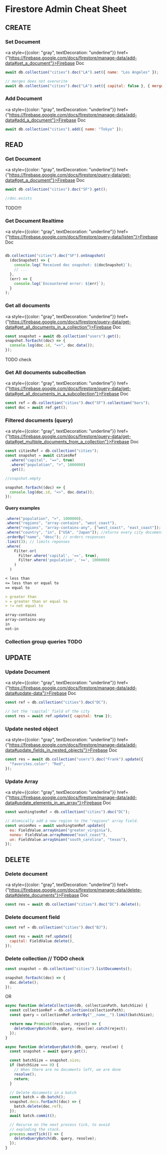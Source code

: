 # Firestore Admin Cheat Sheet

## CREATE

### Set Document
<a style={{color: "gray", textDecoration: "underline"}} href={"https://firebase.google.com/docs/firestore/manage-data/add-data#set_a_document"}>Firebase Doc</a>


```js copy
await db.collection("cities").doc("LA").set({ name: "Los Angeles" });

// merges does not overwrite
await db.collection("cities").doc("LA").set({ capital: false }, { merge: true });
```

### Add Document
<a style={{color: "gray", textDecoration: "underline"}} href={"https://firebase.google.com/docs/firestore/manage-data/add-data#add_a_document"}>Firebase Doc</a>


```js copy
await db.collection("cities").add({ name: "Tokyo" });
```

## READ

### Get Document
<a style={{color: "gray", textDecoration: "underline"}} href={"https://firebase.google.com/docs/firestore/query-data/get-data#get_a_document"}>Firebase Doc</a>


```js copy
await db.collection("cities").doc("SF").get();

//doc.exists
```
 TODO!!! 
### Get Document Realtime
<a style={{color: "gray", textDecoration: "underline"}} href={"https://firebase.google.com/docs/firestore/query-data/listen"}>Firebase Doc</a>


```js copy

db.collection("cities").doc("SF").onSnapshot(
  (docSnapshot) => {
    console.log(`Received doc snapshot: ${docSnapshot}`);
    // ...
  },
  (err) => {
    console.log(`Encountered error: ${err}`);
  }
);
```

### Get all documents 
<a style={{color: "gray", textDecoration: "underline"}} href={"https://firebase.google.com/docs/firestore/query-data/get-data#get_all_documents_in_a_collection"}>Firebase Doc</a>


```js copy
const snapshot = await db.collection("users").get();
snapshot.forEach((doc) => {
  console.log(doc.id, "=>", doc.data());
});
```
TODO check 
### Get All documents subcollection
<a style={{color: "gray", textDecoration: "underline"}} href={"https://firebase.google.com/docs/firestore/query-data/get-data#get_all_documents_in_a_subcollection"}>Firebase Doc</a>


```js copy
const ref = db.collection("cities").doc("SF").collection("bars");
const doc = await ref.get();
```

### Filtered documents (query)
<a style={{color: "gray", textDecoration: "underline"}} href={"https://firebase.google.com/docs/firestore/query-data/get-data#get_multiple_documents_from_a_collection"}>Firebase Doc</a>


```js copy
const citiesRef = db.collection("cities");
const snapshot = await citiesRef
  .where("capital", "==", true)
  .where("population", ">", 1000000)
  .get();

//snapshot.empty

snapshot.forEach((doc) => {
  console.log(doc.id, "=>", doc.data());
});
```

#### Query examples

```js copy
.where("population", ">", 1000000),
.where("regions", "array-contains", "west_coast"),
.where("regions", "array-contains-any", ["west_coast", "east_coast"]); // returns every city document where the regions field is an array that contains west_coast or east_coast
.where("country", "in", ["USA", "Japan"]); //eturns every city document where the country field is set to USA or Japan
.orderBy("name", "desc"); // orders responses
.limit(3); // limits reponses
.where(
    Filter.or(
      Filter.where('capital', '==', true),
      Filter.where('population', '>=', 1000000)
    )
  )
```

```md
< less than
<= less than or equal to
== equal to

> greater than
> = greater than or equal to
> != not equal to

array-contains
array-contains-any
in
not-in
```

### Collection group queries TODO

## UPDATE

### Update Document
<a style={{color: "gray", textDecoration: "underline"}} href={"https://firebase.google.com/docs/firestore/manage-data/add-data#update-data"}>Firebase Doc</a>


```js copy
const ref = db.collection("cities").doc("DC");

// Set the 'capital' field of the city
const res = await ref.update({ capital: true });
```

### Update nested object
<a style={{color: "gray", textDecoration: "underline"}} href={"https://firebase.google.com/docs/firestore/manage-data/add-data#update_fields_in_nested_objects"}>Firebase Doc</a>


```js copy
const res = await db.collection("users").doc("Frank").update({
  "favorites.color": "Red",
});
```

### Update Array
<a style={{color: "gray", textDecoration: "underline"}} href={"https://firebase.google.com/docs/firestore/manage-data/add-data#update_elements_in_an_array"}>Firebase Doc</a>


```js copy
const washingtonRef = db.collection("cities").doc("DC");

// Atomically add a new region to the "regions" array field.
const unionRes = await washingtonRef.update({
  eu: FieldValue.arrayUnion("greater_virginia"),
  noneu: FieldValue.arrayRemove("east_coast"),
  un: FieldValue.arrayUnion("south_carolina", "texas"),
});
```

## DELETE

### Delete document
<a style={{color: "gray", textDecoration: "underline"}} href={"https://firebase.google.com/docs/firestore/manage-data/delete-data#delete_documents"}>Firebase Doc</a>


```js copy
const res = await db.collection("cities").doc("DC").delete();
```

### Delete document field

```js copy
const ref = db.collection("cities").doc("BJ");

const res = await ref.update({
  capital: FieldValue.delete(),
});
```

### Delete collection // TODO check

```js copy
const snapshot = db.collection("cities").listDocuments();

snapshot.forEach((doc) => {
  doc.delete();
});
```

OR

```js copy
async function deleteCollection(db, collectionPath, batchSize) {
  const collectionRef = db.collection(collectionPath);
  const query = collectionRef.orderBy("__name__").limit(batchSize);

  return new Promise((resolve, reject) => {
    deleteQueryBatch(db, query, resolve).catch(reject);
  });
}

async function deleteQueryBatch(db, query, resolve) {
  const snapshot = await query.get();

  const batchSize = snapshot.size;
  if (batchSize === 0) {
    // When there are no documents left, we are done
    resolve();
    return;
  }

  // Delete documents in a batch
  const batch = db.batch();
  snapshot.docs.forEach((doc) => {
    batch.delete(doc.ref);
  });
  await batch.commit();

  // Recurse on the next process tick, to avoid
  // exploding the stack.
  process.nextTick(() => {
    deleteQueryBatch(db, query, resolve);
  });
}
```
